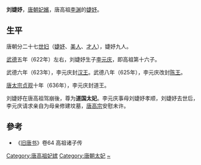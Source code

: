 '''刘婕妤'''，[[唐朝|唐朝]][[妃嬪|妃嬪]]，唐高祖[[李渊|李渊]]的[[婕妤|婕妤]]。

==生平==
唐朝分二十七[[世妇|世妇]]（[[婕妤|婕妤]]、[[美人|美人]]、[[才人|才人]]），婕妤九人。

[[武德|武德]]五年（622年）左右，刘婕妤生子[[李元庆|李元庆]]，即高祖第十六子。

武德六年（623年），李元庆封[[汉王|汉王]]。武德八年（625年），李元庆改封[[陈王|陈王]]。

[[唐太宗|唐太宗]][[贞观|贞观]]十年（636年），李元庆封道王。

刘婕妤在唐高祖驾崩後，尊为'''道国太妃'''。李元庆事母刘婕妤孝顺，刘婕妤去世后，李元庆请求亲自为母亲修建坟墓，[[唐高宗|唐高宗]]安慰未许。

==參考==
* 《[[旧唐书|旧唐书]]》卷64 高祖诸子传
{{唐高祖皇室}}
{{唐朝人小作品}}
{{DEFAULTSORT:L}}
[[Category:唐高祖妃嫔|Category:唐高祖妃嫔]]
[[Category:唐朝太妃|Category:唐朝太妃]]
[[Category:刘姓|~]]
